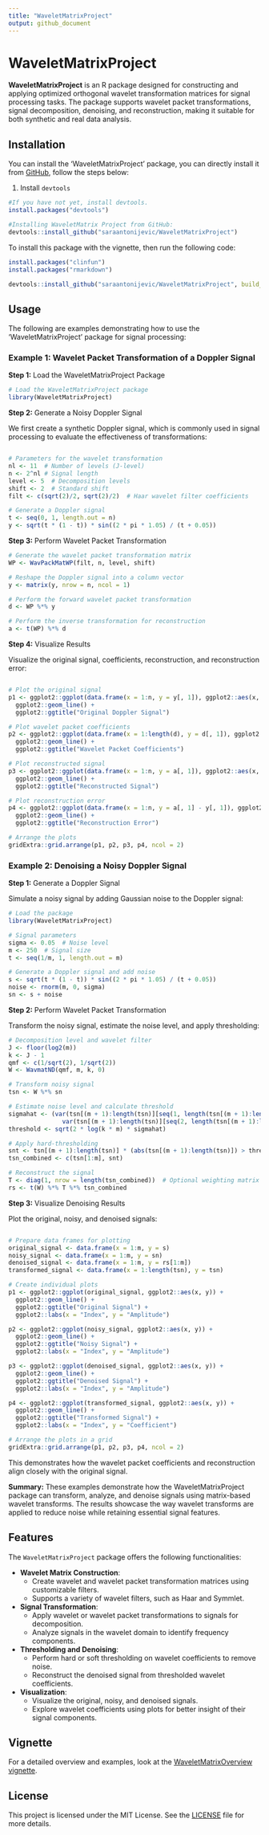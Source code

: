 ```yaml
---
title: "WaveletMatrixProject"
output: github_document
---
```


# WaveletMatrixProject

<!-- badges: start -->
<!-- badges: end -->

**WaveletMatrixProject** is an R package designed for constructing and applying optimized orthogonal wavelet transformation matrices for signal processing tasks. The package supports wavelet packet transformations, signal decomposition, denoising, and reconstruction, making it suitable for both synthetic and real data analysis.

## Installation

You can install the 'WaveletMatrixProject' package, you can directly install it from [GitHub](https://github.com/saraantonijevic/WaveletMatrixProject), follow the steps below:

1. Install `devtools`
```r
#If you have not yet, install devtools.
install.packages("devtools")

#Installing WaveletMatrix Project from GitHub:
devtools::install_github("saraantonijevic/WaveletMatrixProject")
```
To install this package with the vignette, then run the following code:

```r
install.packages("clinfun")
install.packages("rmarkdown")

devtools::install_github("saraantonijevic/WaveletMatrixProject", build_vignettes = TRUE, force = TRUE)

```

## Usage

The following are examples demonstrating how to use the 'WaveletMatrixProject' package for signal processing:

### Example 1:  Wavelet Packet Transformation of a Doppler Signal


**Step 1:** Load the WaveletMatrixProject Package

``` r
# Load the WaveletMatrixProject package
library(WaveletMatrixProject)
``` 


**Step 2:** Generate a Noisy Doppler Signal

We first create a synthetic Doppler signal, which is commonly used in signal processing to evaluate the effectiveness of transformations:

``` r

# Parameters for the wavelet transformation
nl <- 11  # Number of levels (J-level)
n <- 2^nl # Signal length
level <- 5  # Decomposition levels
shift <- 2  # Standard shift
filt <- c(sqrt(2)/2, sqrt(2)/2)  # Haar wavelet filter coefficients

# Generate a Doppler signal
t <- seq(0, 1, length.out = n)
y <- sqrt(t * (1 - t)) * sin((2 * pi * 1.05) / (t + 0.05))

```

**Step 3:**  Perform Wavelet Packet Transformation
``` r
# Generate the wavelet packet transformation matrix
WP <- WavPackMatWP(filt, n, level, shift)

# Reshape the Doppler signal into a column vector
y <- matrix(y, nrow = n, ncol = 1)

# Perform the forward wavelet packet transformation
d <- WP %*% y

# Perform the inverse transformation for reconstruction
a <- t(WP) %*% d

``` 


**Step 4:**  Visualize Results

Visualize the original signal, coefficients, reconstruction, and reconstruction error:

``` r

# Plot the original signal
p1 <- ggplot2::ggplot(data.frame(x = 1:n, y = y[, 1]), ggplot2::aes(x, y)) +
  ggplot2::geom_line() +
  ggplot2::ggtitle("Original Doppler Signal")

# Plot wavelet packet coefficients
p2 <- ggplot2::ggplot(data.frame(x = 1:length(d), y = d[, 1]), ggplot2::aes(x, y)) +
  ggplot2::geom_line() +
  ggplot2::ggtitle("Wavelet Packet Coefficients")

# Plot reconstructed signal
p3 <- ggplot2::ggplot(data.frame(x = 1:n, y = a[, 1]), ggplot2::aes(x, y)) +
  ggplot2::geom_line() +
  ggplot2::ggtitle("Reconstructed Signal")

# Plot reconstruction error
p4 <- ggplot2::ggplot(data.frame(x = 1:n, y = a[, 1] - y[, 1]), ggplot2::aes(x, y)) +
  ggplot2::geom_line() +
  ggplot2::ggtitle("Reconstruction Error")

# Arrange the plots
gridExtra::grid.arrange(p1, p2, p3, p4, ncol = 2)

```


### Example 2: Denoising a Noisy Doppler Signal

**Step 1:** Generate a Doppler Signal

Simulate a noisy signal by adding Gaussian noise to the Doppler signal:

``` r
# Load the package
library(WaveletMatrixProject)

# Signal parameters
sigma <- 0.05  # Noise level
m <- 250  # Signal size
t <- seq(1/m, 1, length.out = m)

# Generate a Doppler signal and add noise
s <- sqrt(t * (1 - t)) * sin((2 * pi * 1.05) / (t + 0.05))
noise <- rnorm(m, 0, sigma)
sn <- s + noise

``` 

**Step 2:**  Perform Wavelet Packet Transformation

Transform the noisy signal, estimate the noise level, and apply thresholding:
``` r
# Decomposition level and wavelet filter
J <- floor(log2(m))
k <- J - 1
qmf <- c(1/sqrt(2), 1/sqrt(2))
W <- WavmatND(qmf, m, k, 0)

# Transform noisy signal
tsn <- W %*% sn

# Estimate noise level and calculate threshold
sigmahat <- (var(tsn[(m + 1):length(tsn)][seq(1, length(tsn[(m + 1):length(tsn)]), 2)]) +
               var(tsn[(m + 1):length(tsn)][seq(2, length(tsn[(m + 1):length(tsn)]), 2)])) / 2
threshold <- sqrt(2 * log(k * m) * sigmahat)

# Apply hard-thresholding
snt <- tsn[(m + 1):length(tsn)] * (abs(tsn[(m + 1):length(tsn)]) > threshold)
tsn_combined <- c(tsn[1:m], snt)

# Reconstruct the signal
T <- diag(1, nrow = length(tsn_combined))  # Optional weighting matrix
rs <- t(W) %*% T %*% tsn_combined

``` 

**Step 3:**  Visualize Denoising Results

Plot the original, noisy, and denoised signals:

``` r

# Prepare data frames for plotting
original_signal <- data.frame(x = 1:m, y = s)
noisy_signal <- data.frame(x = 1:m, y = sn)
denoised_signal <- data.frame(x = 1:m, y = rs[1:m])
transformed_signal <- data.frame(x = 1:length(tsn), y = tsn)

# Create individual plots
p1 <- ggplot2::ggplot(original_signal, ggplot2::aes(x, y)) +
  ggplot2::geom_line() +
  ggplot2::ggtitle("Original Signal") +
  ggplot2::labs(x = "Index", y = "Amplitude")

p2 <- ggplot2::ggplot(noisy_signal, ggplot2::aes(x, y)) +
  ggplot2::geom_line() +
  ggplot2::ggtitle("Noisy Signal") +
  ggplot2::labs(x = "Index", y = "Amplitude")

p3 <- ggplot2::ggplot(denoised_signal, ggplot2::aes(x, y)) +
  ggplot2::geom_line() +
  ggplot2::ggtitle("Denoised Signal") +
  ggplot2::labs(x = "Index", y = "Amplitude")

p4 <- ggplot2::ggplot(transformed_signal, ggplot2::aes(x, y)) +
  ggplot2::geom_line() +
  ggplot2::ggtitle("Transformed Signal") +
  ggplot2::labs(x = "Index", y = "Coefficient")

# Arrange the plots in a grid
gridExtra::grid.arrange(p1, p2, p3, p4, ncol = 2)

``` 
This demonstrates how the wavelet packet coefficients and reconstruction align closely with the original signal.


**Summary:** These examples demonstrate how the WaveletMatrixProject package can transform, analyze, and denoise signals using matrix-based wavelet transforms. The results showcase the way wavelet transforms are applied to reduce noise while retaining essential signal features.

## Features

The `WaveletMatrixProject` package offers the following functionalities:

- **Wavelet Matrix Construction**:
  - Create wavelet and wavelet packet transformation matrices using customizable filters.
  - Supports a variety of wavelet filters, such as Haar and Symmlet.

- **Signal Transformation**:
  - Apply wavelet or wavelet packet transformations to signals for decomposition.
  - Analyze signals in the wavelet domain to identify frequency components.

- **Thresholding and Denoising**:
  - Perform hard or soft thresholding on wavelet coefficients to remove noise.
  - Reconstruct the denoised signal from thresholded wavelet coefficients.

- **Visualization**:
  - Visualize the original, noisy, and denoised signals.
  - Explore wavelet coefficients using plots for better insight of their signal components.


## Vignette
For a detailed overview and examples, look at the [WaveletMatrixOverview vignette](vignettes/WaveletMatrixOverview.md).


## License

This project is licensed under the MIT License. See the [LICENSE](LICENSE.md) file for more details.

